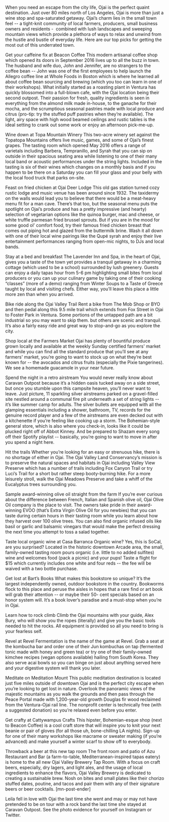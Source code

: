 When you need an escape from the city life, Ojai is the perfect quaint destination. Just over 80 miles north of Los Angeles, Ojai is more than just a wine stop and spa-saturated getaway. Ojai’s charm lies in the small town feel -- a tight-knit community of local farmers, producers, small business owners and residents -  combined with lush landscapes and sweeping mountain views which provide a plethora of ways to relax and unwind from the hustle and bustle of everyday life. Here are our top picks for getting the most out of this underrated town.

Get your caffeine fix at Beacon Coffee
This modern artisanal coffee shop which opened its doors in September 2016 lives up to all the buzz in town. The husband and wife duo, John and Jennifer, are no strangers to the coffee bean -- John was one of the first employees to help launch the Allegro coffee line at Whole Foods in Boston which is where he learned all about coffee bean sourcing and brewing (which you too can learn in one of their workshops). What initially started as a roasting plant in Ventura has quickly blossomed into a full-blown cafe, with the Ojai location being their second outpost. Their passion for fresh, quality ingredients is seen in everything from the almond milk made in-house, to the ganache for their mocha, and the scrumptious seasonal pastries made with local produce and citrus (pro-tip: try the stuffed puff pastries when they’re available). The light, airy space with high wood beamed ceilings and rustic tables is the ideal setting to crank out some work or enjoy an afternoon pick-me-up.


Wine down at Topa Mountain Winery
This two-acre winery set against the Topatopa Mountains offers live music, games, and some of Ojai’s finest grapes. The tasting room which opened May 2016 offers a range of varietals including Barbera, Tempranillo, and Syrah that you can sip on outside in their spacious seating area while listening to one of their many local band or acoustic performances under the string lights. Included in the tasting is six of their wines which changes on a monthly basis and if you happen to be there on a Saturday you can fill your glass and your belly with the local food truck that parks on-site.

Feast on fried chicken at Ojai Deer Lodge
This old gas station turned cozy rustic lodge and music venue has been around since 1932. The taxidermy on the walls would lead you to believe that there would be a meat-heavy menu fit for a man cave. There’s that too, but the seasonal menu puts the spotlight on Ojai’s produce and has a pretty impressive (and hearty) selection of vegetarian options like the quinoa burger, mac and cheese, or white truffle parmesan fried brussel sprouts. But if you are in the mood for some good ol’ comfort food, try their famous fried chicken breast that comes out piping hot and glazed from the buttermilk brine. Wash it all down with one of their local wine pairings like the Qupé syrah and enjoy their live entertainment performances ranging from open-mic nights, to DJs and local bands.

Stay at a bed and breakfast
The Lavender Inn and Spa, in the heart of Ojai, gives you a taste of the town yet provides a tranquil getaway in a charming cottage (which used to be a school) surrounded by lush greenery. Guests can enjoy a daily tapas hour from 5-6 pm highlighting small bites from local producers or you can up your culinary game by taking one of their cooking “classes” (more of a demo) ranging from Winter Soups to a Taste of Greece taught by local and visiting chefs. Either way, you’ll leave this place a little more zen than when you arrived.

Bike ride along the Ojai Valley Trail
Rent a bike from The Mob Shop or BYO and then pedal along this 9.5 mile trail which extends from Fox Street in Ojai to Foster Park in Ventura. Some portions of the untapped path are a bit industrial so you may want to skip them. but others are scenic and tranquil. It’s also a fairly easy ride and great way to stop-and-go as you explore the city.

Shop local at the Farmers Market
Ojai has plenty of bountiful produce grown locally and available at the weekly Sunday certified farmers' market and while you can find all the standard produce that you’ll see at any farmers' market, you’re going to want to stock up on what they’re best known for -- the avocados and citrus fruits (especially the Pixie tangerines). We see a homemade guacamole in your near future.

Spend the night in a retro airstream
You would never really know about Caravan Outpost because it’s a hidden oasis tucked away on a side street, but once you stumble upon this campsite heaven, you’ll never want to leave. Just picture, 11 sparkling silver airstreams parked on a gravel-filled site nestled around a communal fire pit underneath a set of string lights -- it’s like summer camp for adults. The silver bullets are equipped with all the glamping essentials including a shower, bathroom, TV, records for the genuine record player and a few of the airstreams are even decked out with a kitchenette if you’re feeling like cooking up a storm. The Bohemian-style general store, which is also where you check-in, looks like it could be plucked right off of Abbot Kinney. And be prepared to Shazam every song off their Spotify playlist -- basically, you’re going to want to move in after you spend a night here.

Hit the trails
Whether you’re looking for an easy or strenuous hike, there is no shortage of either in Ojai. The Ojai Valley Land Conservancy’s mission is to preserve the natural spaces and habitats in Ojai including Valley View Preserve which has a number of trails including Fox Canyon Trail or try Luci’s Trail for a short but rather steep booty-burning hike. For a more leisurely stroll, walk the Ojai Meadows Preserve and take a whiff of the Eucalyptus trees surrounding you.

Sample award-winning olive oil straight from the farm
If you’re ever curious about the difference between French, Italian and Spanish olive oil, Ojai Olive Oil company is the place to visit. The owners take pride in their award-winning EVOO (that’s Extra Virgin Olive Oil for you newbies) that you can taste during certain hours in their tasting room while you learn about how they harvest over 100 olive trees. You can also find organic infused oils like basil or garlic and balsamic vinegars that would make the perfect dressing the next time you attempt to toss a salad together.

Taste local organic wine at Casa Barranca
Organic wine? Yes, this is SoCal, are you surprised? Located in the historic downtown Arcade area, the small, family-owned tasting room pours organic (i.e. little to no added sulfites) wine and welcomes food (pack a picnic) and your pups! Taste a flight for $15 which currently includes one white and four reds -- the fee will be waived with a two bottle purchase.

Get lost at Bart’s Books
What makes this bookstore so unique? It’s the largest independently owned, outdoor bookstore in the country. Bookworms flock to this place and peruse the aisles in hopes that a rare find or art book will grab their attention -- or maybe their 50- cent specials based on an honor system will. It’s a book lover’s paradise and a must-stop when you’re in Ojai.

Learn how to rock climb
Climb the Ojai mountains with your guide, Alex Bury, who will show you the ropes (literally) and give you the basic tools needed to hit the rocks. All equipment is provided so all you need to bring is your fearless self.

Revel at Revel
Fermentation is the name of the game at Revel. Grab a seat at the kombucha bar and order one of their Jun kombuchas on tap (fermented tonic made with honey and green tea) or try one of their family-owned kimchee recipes (vegan options available) hailing from South Korea. They also serve acai bowls so you can binge on just about anything served here and your digestive system will thank you later.

Meditate on Meditation Mount
This public meditation destination is located just five miles outside of downtown Ojai and is the perfect city escape when you’re looking to get lost in nature. Overlook the panoramic views of the majestic mountains as you walk the grounds and then pass through the Peace Portal made with 1,200-year-old growth Douglas fir wood reclaimed from the Ventura-Ojai rail line. The nonprofit center is technically free (with a suggested donation) so you’re relaxed even before you enter.

Get crafty at Cattywampus Crafts
This hipster, Bohemian-esque shop (next to Beacon Coffee) is a cool craft store that will inspire you to knit your next beanie or pair of gloves (for all those uh, bone-chilling LA nights). Sign-up for one of their many workshops like macrame or sweater making (if you’re advanced) and make yourself a winter scarf to show off to everybody.

Throwback a beer at this new tap room
The front room and patio of Azu Restaurant and Bar (a farm-to-table, Mediterranean-inspired tapas eatery) is home to the all new Ojai Valley Brewery Tap Room. With a focus on craft beers, especially, dry lagers, and light ales, and the usage of local ingredients to enhance the flavors, Ojai Valley Brewery is dedicated to creating a sustainable brew. Nosh on bites and small plates like their chorizo stuffed dates, poutine, and tacos and pair them with any of their signature beers or beer cocktails. [mn-post-ender]

Leila fell in love with Ojai the last time she went and may or may not have pretended to be on tour with a rock band the last time she stayed at Caravan Outpost. See the photo evidence for yourself on Instagram or Twitter.